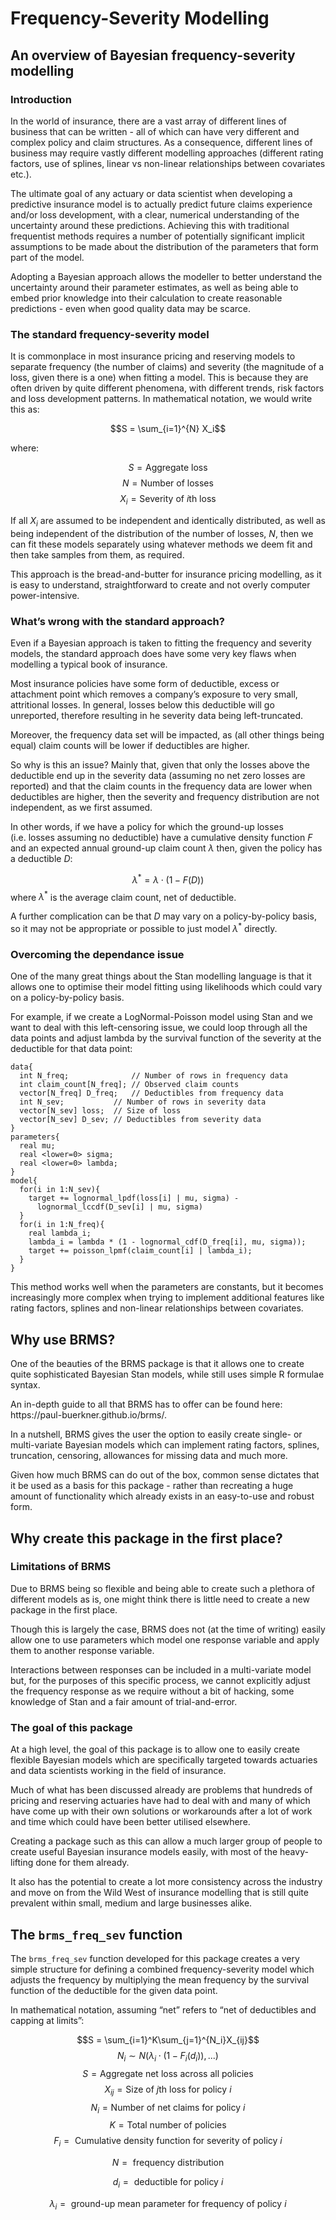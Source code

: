 
# Frequency-Severity Modelling
 
## An overview of Bayesian frequency-severity modelling
 
### Introduction
 
In the world of insurance, there are a vast array of different lines of business that can be written - all of which can have very different and complex policy and claim structures. As a consequence, different lines of business may require vastly different modelling approaches (different rating factors, use of splines, linear vs non-linear relationships between covariates etc.).

The ultimate goal of any actuary or data scientist when developing a predictive insurance model is to actually predict future claims experience and/or loss development, with a clear, numerical understanding of the uncertainty around these predictions. Achieving this with traditional frequentist methods requires a number of potentially significant implicit assumptions to be made about the distribution of the parameters that form part of the model. 

Adopting a Bayesian approach allows the modeller to better understand the uncertainty around their parameter estimates, as well as being able to embed prior knowledge into their calculation to create reasonable predictions - even when good quality data may be scarce.

### The standard frequency-severity model

It is commonplace in most insurance pricing and reserving models to separate frequency (the number of claims) and severity (the magnitude of a loss, given there is a one) when fitting a model. This is because they are often driven by quite different phenomena, with different trends, risk factors and loss development patterns. In mathematical notation, we would write this as:

$$S = \sum_{i=1}^{N} X_i$$

where:

$$S = \mbox{Aggregate loss}$$
$$N = \mbox{Number of losses}$$
$$X_i = \mbox{Severity of } i \mbox{th loss}$$

If all $X_i$ are assumed to be independent and identically distributed, as well as being independent of the distribution of the number of losses, $N$, then we can fit these models separately using whatever methods we deem fit and then take samples from them, as required.

This approach is the bread-and-butter for insurance pricing modelling, as it is easy to understand, straightforward to create and not overly computer power-intensive.

### What's wrong with the standard approach?

Even if a Bayesian approach is taken to fitting the frequency and severity models, the standard approach does have some very key flaws when modelling a typical book of insurance. 

Most insurance policies have some form of deductible, excess or attachment point which removes a company's exposure to very small, attritional losses. In general, losses below this deductible will go unreported, therefore resulting in he severity data being left-truncated.

Moreover, the frequency data set will be impacted, as (all other things being equal) claim counts will be lower if deductibles are higher.

So why is this an issue? Mainly that, given that only the losses above the deductible end up in the severity data (assuming no net zero losses are reported) and that the claim counts in the frequency data are lower when deductibles are higher, then the severity and frequency distribution are not independent, as we first assumed.

In other words, if we have a policy for which the ground-up losses (i.e. losses assuming no deductible) have a cumulative density function $F$ and an expected annual ground-up claim count $\lambda$ then, given the policy has a deductible $D$:

$$\lambda^* = \lambda \cdot (1-F(D))$$
where $\lambda^*$ is the average claim count, net of deductible.

A further complication can be that $D$ may vary on a policy-by-policy basis, so it may not be appropriate or possible to just model $\lambda^*$ directly.

### Overcoming the dependance issue

One of the many great things about the Stan modelling language is that it allows one to optimise their model fitting using likelihoods which could vary on a policy-by-policy basis.

For example, if we create a LogNormal-Poisson model using Stan and we want to deal with this left-censoring issue, we could loop through all the data points and adjust lambda by the survival function of the severity at the deductible for that data point:

```
data{
  int N_freq;              // Number of rows in frequency data
  int claim_count[N_freq]; // Observed claim counts
  vector[N_freq] D_freq;   // Deductibles from frequency data
  int N_sev;           // Number of rows in severity data
  vector[N_sev] loss;  // Size of loss 
  vector[N_sev] D_sev; // Deductibles from severity data
}
parameters{
  real mu;
  real <lower=0> sigma;
  real <lower=0> lambda;
}
model{
  for(i in 1:N_sev){
    target += lognormal_lpdf(loss[i] | mu, sigma) -
      lognormal_lccdf(D_sev[i] | mu, sigma)
  }
  for(i in 1:N_freq){
    real lambda_i;
    lambda_i = lambda * (1 - lognormal_cdf(D_freq[i], mu, sigma));
    target += poisson_lpmf(claim_count[i] | lambda_i);
  }
}
```

This method works well when the parameters are constants, but it becomes increasingly more complex when trying to implement additional features like rating factors, splines and non-linear relationships between covariates.

## Why use BRMS?

One of the beauties of the BRMS package is that it allows one to create quite sophisticated Bayesian Stan models, while still uses simple R formulae syntax.

An in-depth guide to all that BRMS has to offer can be found here: https://paul-buerkner.github.io/brms/.

In a nutshell, BRMS gives the user the option to easily create single- or multi-variate Bayesian models which can implement rating factors, splines, truncation, censoring, allowances for missing data and much more.

Given how much BRMS can do out of the box, common sense dictates that it be used as a basis for this package - rather than recreating a huge amount of functionality which already exists in an easy-to-use and robust form.

## Why create this package in the first place?

### Limitations of BRMS

Due to BRMS being so flexible and being able to create such a plethora of different models as is, one might think there is little need to create a new package in the first place.

Though this is largely the case, BRMS does not (at the time of writing) easily allow one to use parameters which model one response variable and apply them to another response variable.

Interactions between responses can be included in a multi-variate model but, for the purposes of this specific process, we cannot explicitly adjust the frequency response as we require without a bit of hacking, some knowledge of Stan and a fair amount of trial-and-error.

### The goal of this package

At a high level, the goal of this package is to allow one to easily create flexible Bayesian models which are specifically targeted towards actuaries and data scientists working in the field of insurance. 

Much of what has been discussed already are problems that hundreds of pricing and reserving actuaries have had to deal with and many of which have come up with their own solutions or workarounds after a lot of work and time which could have been better utilised elsewhere.

Creating a package such as this can allow a much larger group of people to create useful Bayesian insurance models easily, with most of the heavy-lifting done for them already.

It also has the potential to create a lot more consistency across the industry and move on from the Wild West of insurance modelling that is still quite prevalent within small, medium and large businesses alike.

## The `brms_freq_sev` function

The `brms_freq_sev` function developed for this package creates a very simple structure for defining a combined frequency-severity model which adjusts the frequency by multiplying the mean frequency by the survival function of the deductible for the given data point.

In mathematical notation, assuming "net" refers to "net of deductibles and capping at limits":

$$S = \sum_{i=1}^K\sum_{j=1}^{N_i}X_{ij}$$
$$N_i \sim N(\lambda_i \cdot (1-F_i(d_i)), ...)$$
$$S = \mbox{Aggregate net loss across all policies}$$
$$X_{ij} = \mbox{Size of } j \mbox{th loss for policy } i$$
$$N_i = \mbox{Number of net claims for policy } i$$
$$K = \mbox{Total number of policies}$$
$$F_{i} = \mbox{ Cumulative density function for severity of policy } i$$

$$N = \mbox{ frequency distribution}$$

$$d_i = \mbox{ deductible for policy } i$$

$$\lambda_i = \mbox{ ground-up mean parameter for frequency of policy } i$$